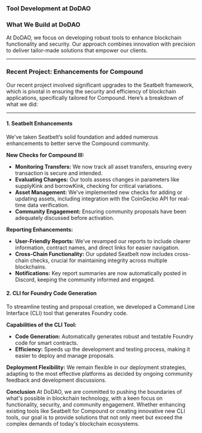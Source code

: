 ### **Tool Development at DoDAO**

### **What We Build at DoDAO**

At DoDAO, we focus on developing robust tools to enhance blockchain functionality and security. Our approach combines innovation with precision to deliver tailor-made solutions that empower our clients.

---

### **Recent Project: Enhancements for Compound**

Our recent project involved significant upgrades to the Seatbelt framework, which is pivotal in ensuring the security and efficiency of blockchain applications, specifically tailored for Compound. Here’s a breakdown of what we did:

---

#### **1. Seatbelt Enhancements**

We've taken Seatbelt’s solid foundation and added numerous enhancements to better serve the Compound community.

**New Checks for Compound III:**

- **Monitoring Transfers:** We now track all asset transfers, ensuring every transaction is secure and intended.
- **Evaluating Changes:** Our tools assess changes in parameters like supplyKink and borrowKink, checking for critical variations.
- **Asset Management:** We've implemented new checks for adding or updating assets, including integration with the CoinGecko API for real-time data verification.
- **Community Engagement:** Ensuring community proposals have been adequately discussed before activation.

**Reporting Enhancements:**

- **User-Friendly Reports:** We’ve revamped our reports to include clearer information, contract names, and direct links for easier navigation.
- **Cross-Chain Functionality:** Our updated Seatbelt now includes cross-chain checks, crucial for maintaining integrity across multiple blockchains.
- **Notifications:** Key report summaries are now automatically posted in Discord, keeping the community informed and engaged.

#### **2. CLI for Foundry Code Generation**

To streamline testing and proposal creation, we developed a Command Line Interface (CLI) tool that generates Foundry code.

**Capabilities of the CLI Tool:**

- **Code Generation:** Automatically generates robust and testable Foundry code for smart contracts.
- **Efficiency:** Speeds up the development and testing process, making it easier to deploy and manage proposals.

**Deployment Flexibility:**
We remain flexible in our deployment strategies, adapting to the most effective platforms as decided by ongoing community feedback and development discussions.

**Conclusion**
At DoDAO, we are committed to pushing the boundaries of what's possible in blockchain technology, with a keen focus on functionality, security, and community engagement. Whether enhancing existing tools like Seatbelt for Compound or creating innovative new CLI tools, our goal is to provide solutions that not only meet but exceed the complex demands of today's blockchain ecosystems.
